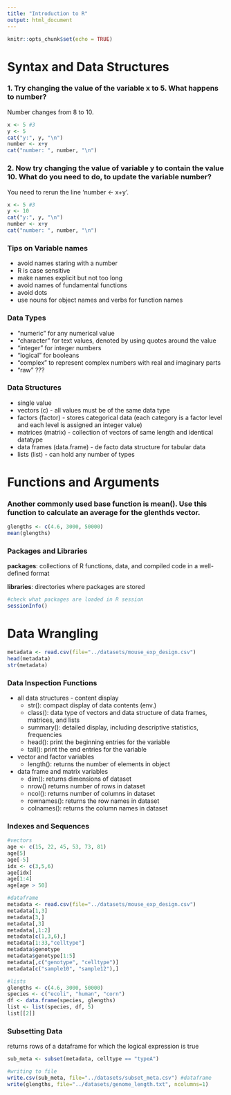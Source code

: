 ---
title: "Introduction to R"
output: html_document
---

```{r setup, include=FALSE}
knitr::opts_chunk$set(echo = TRUE)
```

# Syntax and Data Structures
### 1. Try changing the value of the variable x to 5. What happens to number?

Number changes from 8 to 10.

```{r}
x <- 5 #3
y <- 5
cat("y:", y, "\n")
number <- x+y
cat("number: ", number, "\n")
```

### 2. Now try changing the value of variable y to contain the value 10. What do you need to do, to update the variable number?

You need to rerun the line 'number <- x+y'.

```{r}
x <- 5 #3
y <- 10
cat("y:", y, "\n")
number <- x+y
cat("number: ", number, "\n")
```

### Tips on Variable names

- avoid names staring with a number
- R is case sensitive
- make names explicit but not too long
- avoid names of fundamental functions
- avoid dots
- use nouns for object names and verbs for function names

### Data Types

- "numeric" for any numerical value
- "character" for text values, denoted by using quotes around the value
- "integer" for integer numbers
- "logical" for booleans
- "complex" to represent complex numbers with real and imaginary parts
- "raw" ???

### Data Structures

- single value
- vectors (c) - all values must be of the same data type
- factors (factor) - stores categorical data (each category is a factor level and each level is assigned an integer value)
- matrices (matrix) - collection of vectors of same length and identical datatype
- data frames (data.frame) - de facto data structure for tabular data
- lists (list) - can hold any number of types

# Functions and Arguments
### Another commonly used base function is mean(). Use this function to calculate an average for the glenthds vector.

```{r}
glengths <- c(4.6, 3000, 50000)
mean(glengths)
```

### Packages and Libraries

**packages**: collections of R functions, data, and compiled code in a well-defined format

**libraries**: directories where packages are stored

```{r}
#check what packages are loaded in R session
sessionInfo() 
```

# Data Wrangling

```{r}
metadata <- read.csv(file="../datasets/mouse_exp_design.csv")
head(metadata)
str(metadata)
```

### Data Inspection Functions

- all data structures - content display
  - str(): compact display of data contents (env.)
  - class(): data type of vectors and data structure of data frames, matrices, and lists
  - summary(): detailed display, including descriptive statistics, frequencies
  - head(): print the beginning entries for the variable
  - tail(): print the end entries for the variable
- vector and factor variables
  - length(): returns the number of elements in object
- data frame and matrix variables
  - dim(): returns dimensions of dataset
  - nrow() returns number of rows in dataset
  - ncol(): returns number of columns in dataset
  - rownames(): returns the row names in dataset
  - colnames(): returns the column names in dataset
  
### Indexes and Sequences
```{r}
#vectors
age <- c(15, 22, 45, 53, 73, 81)
age[5]
age[-5]
idx <- c(3,5,6)
age[idx]
age[1:4]
age[age > 50]

#dataframe
metadata <- read.csv(file="../datasets/mouse_exp_design.csv")
metadata[1,3]
metadata[3,]
metadata[,3]
metadata[,1:2]
metadata[c(1,3,6),]
metadata[1:33,"celltype"]
metadata$genotype
metadata$genotype[1:5]
metadata[,c("genotype", "celltype")]
metadata[c("sample10", "sample12"),]

#lists
glengths <- c(4.6, 3000, 50000)
species <- c("ecoli", "human", "corn")
df <- data.frame(species, glengths)
list <- list(species, df, 5)
list[[2]]
```

### Subsetting Data

returns rows of a dataframe for which the logical expression is true
```{r}
sub_meta <- subset(metadata, celltype == "typeA")

#writing to file
write.csv(sub_meta, file="../datasets/subset_meta.csv") #dataframe
write(glengths, file="../datasets/genome_length.txt", ncolumns=1)
```
